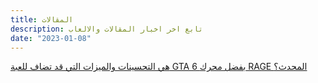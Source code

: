 ```yaml
---
title: المقالات
description: تابع اخر اخبار المقالات والالعاب
date: "2023-01-08"
---
```

[هي التحسينات والميزات التي قد تضاف للعبة GTA 6 بفضل محرك RAGE المحدث؟](https://kingbt.vercel.app/gta2d12)
